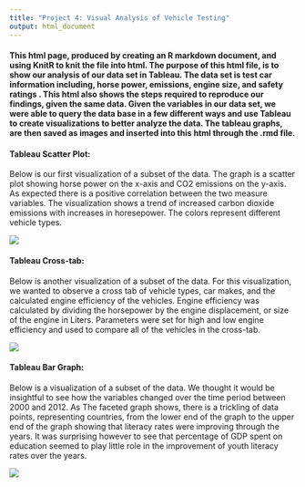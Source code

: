 ```yaml
---
title: "Project 4: Visual Analysis of Vehicle Testing"
output: html_document
---
```



#### This html page, produced by creating an R markdown document, and using KnitR to knit the file into html. The purpose of this html file, is to show our analysis of our data set in Tableau. The data set is test car information including, horse power, emissions, engine size, and safety ratings . This html also shows the steps required to reproduce our findings, given the same data. Given the variables in our data set, we were able to query the data base in a few different ways and use Tableau to create visualizations to better analyze the data. The tableau graphs, are then saved as images and inserted into this html through the .rmd file.






#### Tableau Scatter Plot:
Below is our first visualization of a subset of the data. The graph is a scatter plot showing horse power on the x-axis and CO2 emissions on the y-axis. As expected there is a positive correlation between the two measure variables. The visualization shows a trend of increased carbon dioxide emissions with increases in horesepower. The colors represent different vehicle types.

![](../02 Tableau/Sheet1.png) 




#### Tableau Cross-tab:
Below is another visualization of a subset of the data. For this visualization, we wanted to observe a cross tab of vehicle types, car makes, and the calculated engine efficiency of the vehicles. Engine efficiency was calculated by dividing the horsepower by the engine displacement, or size of the engine in Liters. Parameters were set for high and low engine efficiency and used to compare all of the vehicles in the cross-tab.

![](../02 Tableau/Sheet2.png)




#### Tableau Bar Graph:
Below is a visualization of a subset of the data. We thought it would be insightful to see how the variables changed over the time period between 2000 and 2012. As The faceted graph shows, there is a trickling of data points, representing countries, from the lower end of the graph to the upper end of the graph showing that literacy rates were improving through the years. It was surprising however to see that percentage of GDP spent on education seemed to play little role in the improvement of youth literacy rates over the years.

![](../02 Tableau/Sheet3.png)

